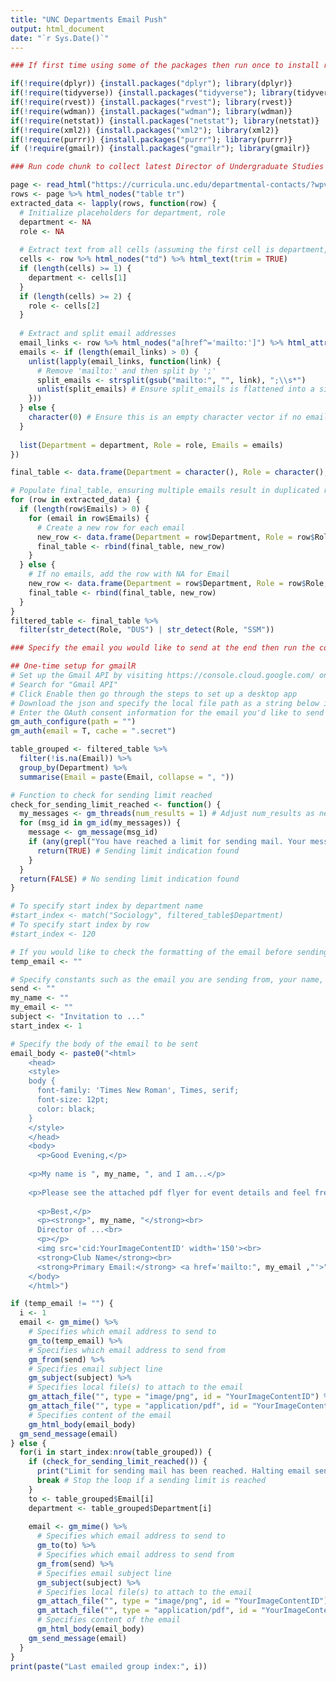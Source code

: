 ```yaml
---
title: "UNC Departments Email Push"
output: html_document
date: "`r Sys.Date()`"
---
```


```r
### If first time using some of the packages then run once to install required packages then run again for the library

if(!require(dplyr)) {install.packages("dplyr"); library(dplyr)}
if(!require(tidyverse)) {install.packages("tidyverse"); library(tidyverse)}
if(!require(rvest)) {install.packages("rvest"); library(rvest)}
if(!require(wdman)) {install.packages("wdman"); library(wdman)}
if(!require(netstat)) {install.packages("netstat"); library(netstat)}
if(!require(xml2)) {install.packages("xml2"); library(xml2)}
if(!require(purrr)) {install.packages("purrr"); library(purrr)}
if (!require(gmailr)) {install.packages("gmailr"); library(gmailr)}
```

```r
### Run code chunk to collect latest Director of Undergraduate Studies and Student Services Manager Contact Information in a dataframe

page <- read_html("https://curricula.unc.edu/departmental-contacts/?wpv_aux_current_post_id=191&wpv_aux_parent_post_id=191&wpv_view_count=645")
rows <- page %>% html_nodes("table tr")
extracted_data <- lapply(rows, function(row) {
  # Initialize placeholders for department, role
  department <- NA
  role <- NA
  
  # Extract text from all cells (assuming the first cell is department, the second is role)
  cells <- row %>% html_nodes("td") %>% html_text(trim = TRUE)
  if (length(cells) >= 1) {
    department <- cells[1]
  }
  if (length(cells) >= 2) {
    role <- cells[2]
  }
  
  # Extract and split email addresses
  email_links <- row %>% html_nodes("a[href^='mailto:']") %>% html_attr("href")
  emails <- if (length(email_links) > 0) {
    unlist(lapply(email_links, function(link) {
      # Remove 'mailto:' and then split by ';'
      split_emails <- strsplit(gsub("mailto:", "", link), ";\\s*")
      unlist(split_emails) # Ensure split_emails is flattened into a single vector
    }))
  } else {
    character(0) # Ensure this is an empty character vector if no emails
  }
  
  list(Department = department, Role = role, Emails = emails)
})

final_table <- data.frame(Department = character(), Role = character(), Email = character(), stringsAsFactors = FALSE)

# Populate final_table, ensuring multiple emails result in duplicated rows
for (row in extracted_data) {
  if (length(row$Emails) > 0) {
    for (email in row$Emails) {
      # Create a new row for each email
      new_row <- data.frame(Department = row$Department, Role = row$Role, Email = email, stringsAsFactors = FALSE)
      final_table <- rbind(final_table, new_row)
    }
  } else {
    # If no emails, add the row with NA for Email
    new_row <- data.frame(Department = row$Department, Role = row$Role, Email = NA, stringsAsFactors = FALSE)
    final_table <- rbind(final_table, new_row)
  }
}
filtered_table <- final_table %>%
  filter(str_detect(Role, "DUS") | str_detect(Role, "SSM"))
```

```r
### Specify the email you would like to send at the end then run the code chunk chunk to send email to all of the UNC departments

## One-time setup for gmailR
# Set up the Gmail API by visiting https://console.cloud.google.com/ on the email you'd like to send from
# Search for "Gmail API"
# Click Enable then go through the steps to set up a desktop app
# Download the json and specify the local file path as a string below in gm_auth_configure
# Enter the OAuth consent information for the email you'd like to send from
gm_auth_configure(path = "")
gm_auth(email = T, cache = ".secret")

table_grouped <- filtered_table %>% 
  filter(!is.na(Email)) %>%
  group_by(Department) %>% 
  summarise(Email = paste(Email, collapse = ", "))

# Function to check for sending limit reached
check_for_sending_limit_reached <- function() {
  my_messages <- gm_threads(num_results = 1) # Adjust num_results as needed
  for (msg_id in gm_id(my_messages)) {
    message <- gm_message(msg_id)
    if (any(grepl("You have reached a limit for sending mail. Your message was not sent.", gm_body(message), fixed = TRUE))) {
      return(TRUE) # Sending limit indication found
    }
  }
  return(FALSE) # No sending limit indication found
}

# To specify start index by department name
#start_index <- match("Sociology", filtered_table$Department)
# To specify start index by row
#start_index <- 120

# If you would like to check the formatting of the email before sending out then type your email here and a single email will be sent directly to you for testing purposes. Set temp_email to empty string once you're satisfied and would like to disseminate the message.
temp_email <- ""

# Specify constants such as the email you are sending from, your name, subject line, and the email the recipient can respond to with questions
send <- ""
my_name <- ""
my_email <- ""
subject <- "Invitation to ..."
start_index <- 1

# Specify the body of the email to be sent
email_body <- paste0("<html>
    <head>
    <style>
    body { 
      font-family: 'Times New Roman', Times, serif; 
      font-size: 12pt; 
      color: black; 
    }
    </style>
    </head>
    <body>
      <p>Good Evening,</p>
    
    <p>My name is ", my_name, ", and I am...</p>
    
    <p>Please see the attached pdf flyer for event details and feel free to disseminate to faculty and students so they may RSVP for the event. If you have any questions or would like further information, feel free to contact me at ", my_email, ". We appreciate your support in promoting this event.</p>
    
      <p>Best,</p>
      <p><strong>", my_name, "</strong><br>
      Director of ...<br>
      <p></p>
      <img src='cid:YourImageContentID' width='150'><br>
      <strong>Club Name</strong><br>
      <strong>Primary Email:</strong> <a href='mailto:", my_email ,"'>", my_email,"</a><br>
    </body>
    </html>")

if (temp_email != "") {
  i <- 1
  email <- gm_mime() %>%
    # Specifies which email address to send to
    gm_to(temp_email) %>%
    # Specifies which email address to send from
    gm_from(send) %>%
    # Specifies email subject line
    gm_subject(subject) %>%
    # Specifies local file(s) to attach to the email
    gm_attach_file("", type = "image/png", id = "YourImageContentID") %>%
    gm_attach_file("", type = "application/pdf", id = "YourImageContentID1") %>%
    # Specifies content of the email
    gm_html_body(email_body)
  gm_send_message(email)
} else {
  for(i in start_index:nrow(table_grouped)) {
    if (check_for_sending_limit_reached()) {
      print("Limit for sending mail has been reached. Halting email sending.")
      break # Stop the loop if a sending limit is reached
    }
    to <- table_grouped$Email[i]
    department <- table_grouped$Department[i]
      
    email <- gm_mime() %>%
      # Specifies which email address to send to
      gm_to(to) %>%
      # Specifies which email address to send from
      gm_from(send) %>%
      # Specifies email subject line
      gm_subject(subject) %>%
      # Specifies local file(s) to attach to the email
      gm_attach_file("", type = "image/png", id = "YourImageContentID") %>%
      gm_attach_file("", type = "application/pdf", id = "YourImageContentID1") %>%
      # Specifies content of the email
      gm_html_body(email_body)
    gm_send_message(email)
  }
}
print(paste("Last emailed group index:", i))
```
